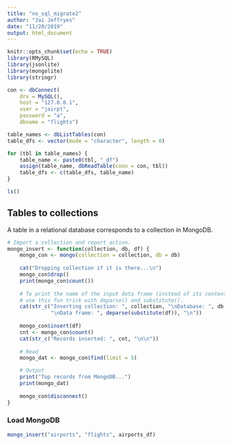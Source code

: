 ```yaml
---
title: "no_sql_migrate2"
author: "Jai Jeffryes"
date: "11/20/2019"
output: html_document
---
```


```r
knitr::opts_chunk$set(echo = TRUE)
library(RMySQL)
library(jsonlite)
library(mongolite)
library(stringr)
```

```r
con <- dbConnect(
	drv = MySQL(),
	host = "127.0.0.1",
	user = "jairpt",
	password = "a",
	dbname = "flights")

table_names <- dbListTables(con)
table_dfs <- vector(mode = "character", length = 0)

for (tbl in table_names) {
	table_name <- paste0(tbl, "_df")
	assign(table_name, dbReadTable(conn = con, tbl))
	table_dfs <- c(table_dfs, table_name)
}

ls()
```

## Tables to collections
A table in a relational database corresponds to a collection in MongoDB.

```r
# Import a collection and report action.
mongo_insert <- function(collection, db, df) {
	mongo_con <- mongo(collection = collection, db = db)
	
	cat("Dropping collection if it is there...\n")
	mongo_con$drop()
	print(mongo_con$count())
	
	# To print the name of the input data frame (instead of its contents),
	# use this fun trick with deparse() and substitute().
	cat(str_c("Inserting collection: ", collection, "\nDatabase: ", db,
			  "\nData frame: ", deparse(substitute(df)), "\n"))
	
	mongo_con$insert(df)
	cnt <- mongo_con$count()
	cat(str_c("Records inserted: ", cnt, "\n\n"))
	
	# Read
	mongo_dat <- mongo_con$find(limit = 5)

	# Output
	print("Top records from MongoDB...")
	print(mongo_dat)
	
	mongo_con$disconnect()
}
```

### Load MongoDB
```r
mongo_insert("airports", "flights", airports_df)
```

